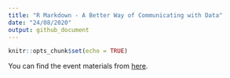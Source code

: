 ```yaml
---
title: "R Markdown - A Better Way of Communicating with Data"
date: "24/08/2020"
output: github_document
---
```


```r
knitr::opts_chunk$set(echo = TRUE)
```

You can find the event materials from [here](https://github.com/DanyangDai/rladies-melbourne-rmarkdown). 